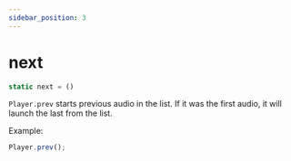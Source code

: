 ```yaml
---
sidebar_position: 3
---
```

# next

```js
static next = ()
```

`Player.prev` starts previous audio in the list. If it was the first audio, it will launch the last from the list.

Example:
```js
Player.prev();
```